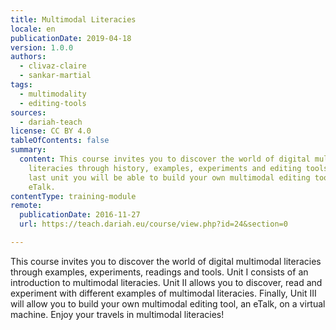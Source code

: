 ```yaml
---
title: Multimodal Literacies
locale: en
publicationDate: 2019-04-18
version: 1.0.0
authors:
  - clivaz-claire
  - sankar-martial
tags:
  - multimodality
  - editing-tools
sources:
  - dariah-teach
license: CC BY 4.0
tableOfContents: false
summary:
  content: This course invites you to discover the world of digital multimodal
    literacies through history, examples, experiments and editing tools. In the
    last unit you will be able to build your own multimodal editing tool, an
    eTalk.
contentType: training-module
remote:
  publicationDate: 2016-11-27
  url: https://teach.dariah.eu/course/view.php?id=24&section=0

---
```


This course invites you to discover the world of digital multimodal literacies through examples, experiments, readings and tools. Unit I consists of an introduction to multimodal literacies. Unit II allows you to discover, read and experiment with different examples of multimodal literacies. Finally, Unit III will allow you to build your own multimodal editing tool, an eTalk, on a virtual machine. Enjoy your travels in multimodal literacies!

<ExternalResource
  title="Interested in learning more?"
  subtitle="Check out Multimodal Literacies on #dariahTeach"
  url="https://teach.dariah.eu/course/view.php?id=24"
/>
